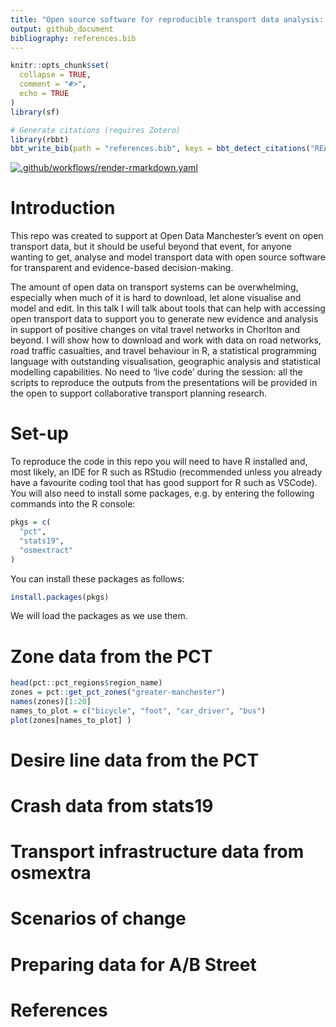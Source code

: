 ```yaml
---
title: "Open source software for reproducible transport data analysis: from zones to route networks"
output: github_document
bibliography: references.bib
---
```


<!-- README.md is generated from README.Rmd. Please edit that file -->

```r
knitr::opts_chunk$set(
  collapse = TRUE,
  comment = "#>",
  echo = TRUE
)
library(sf)
```

```r
# Generate citations (requires Zotero)
library(rbbt)
bbt_write_bib(path = "references.bib", keys = bbt_detect_citations("README.Rmd"), overwrite = TRUE)
```


<!-- badges: start -->
[![.github/workflows/render-rmarkdown.yaml](https://github.com/Robinlovelace/odjitter/actions/workflows/render-rmarkdown.yaml/badge.svg)](https://github.com/Robinlovelace/odjitter/actions/workflows/render-rmarkdown.yaml)
<!-- badges: end -->


# Introduction

This repo was created to support at Open Data Manchester's event on open transport data, but it should be useful beyond that event, for anyone wanting to get, analyse and model transport data with open source software for transparent and evidence-based decision-making.

The amount of open data on transport systems can be overwhelming, especially when much of it is hard to download, let alone visualise and model and edit. In this talk I will talk about tools that can help with accessing open transport data to support you to generate new evidence and analysis in support of positive changes on vital travel networks in Chorlton and beyond. I will show how to download and work with data on road networks, road traffic casualties, and travel behaviour in R, a statistical programming language with outstanding visualisation, geographic analysis and statistical modelling capabilities. No need to 'live code' during the session: all the scripts to reproduce the outputs from the presentations will be provided in the open to support collaborative transport planning research.

# Set-up

To reproduce the code in this repo you will need to have R installed and, most likely, an IDE for R such as RStudio (recommended unless you already have a favourite coding tool that has good support for R such as VSCode).
You will also need to install some packages, e.g. by entering the following commands into the R console:

```r
pkgs = c(
  "pct",
  "stats19",
  "osmextract"
)
```

You can install these packages as follows:

```r
install.packages(pkgs)
```


We will load the packages as we use them.

# Zone data from the PCT

```r
head(pct::pct_regions$region_name)
zones = pct::get_pct_zones("greater-manchester")
names(zones)[1:20]
names_to_plot = c("bicycle", "foot", "car_driver", "bus")
plot(zones[names_to_plot] )
```

# Desire line data from the PCT


# Crash data from stats19


# Transport infrastructure data from osmextra


# Scenarios of change

# Preparing data for A/B Street



# References

 
 
